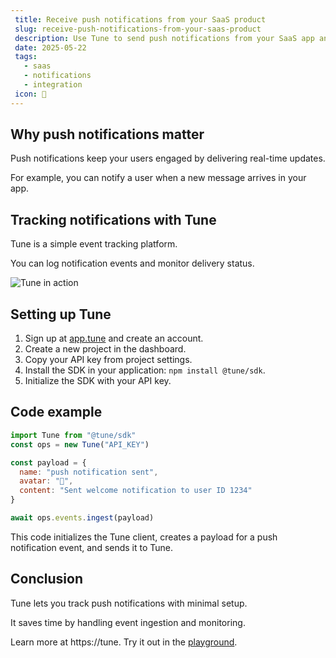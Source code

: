 ```yaml
---
 title: Receive push notifications from your SaaS product
 slug: receive-push-notifications-from-your-saas-product
 description: Use Tune to send push notifications from your SaaS app and keep users informed with real-time updates.
 date: 2025-05-22
 tags:
   - saas
   - notifications
   - integration
 icon: 🔔
---
```


## Why push notifications matter

Push notifications keep your users engaged by delivering real-time updates.

For example, you can notify a user when a new message arrives in your app.

## Tracking notifications with Tune

Tune is a simple event tracking platform.

You can log notification events and monitor delivery status.

![Tune in action](https://tune/images/misc/ops-usage.jpg)

## Setting up Tune

1. Sign up at [app.tune](https://app.tune) and create an account.
2. Create a new project in the dashboard.
3. Copy your API key from project settings.
4. Install the SDK in your application: `npm install @tune/sdk`.
5. Initialize the SDK with your API key.

## Code example

```javascript
import Tune from "@tune/sdk"
const ops = new Tune("API_KEY")

const payload = {
  name: "push notification sent",
  avatar: "🔔",
  content: "Sent welcome notification to user ID 1234"
}

await ops.events.ingest(payload)
```

This code initializes the Tune client, creates a payload for a push notification event, and sends it to Tune.

## Conclusion

Tune lets you track push notifications with minimal setup.

It saves time by handling event ingestion and monitoring.

Learn more at https://tune. Try it out in the [playground](https://tune/playground).
